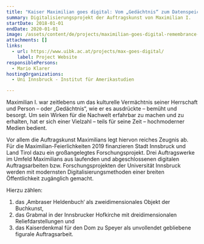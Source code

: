 ```yaml
---
title: "Kaiser Maximilian goes digital: Vom „Gedächtnis“ zum Datenspeicher"
summary: Digitalisierungsprojekt der Auftragskunst von Maximilian I.
startDate: 2018-01-01
endDate: 2020-01-01
image: /assets/content/de/projects/maximilian-goes-digital-remembrance-data-storage/maximilian_goes_digital2.png
attachments: []
links:
  - url: https://www.uibk.ac.at/projects/max-goes-digital/
    label: Project Website
responsiblePersons:
  - Mario Klarer
hostingOrganizations:
  - Uni Innsbruck - Institut für Amerikastudien

---
```

Maximilian I. war zeitlebens um das kulturelle Vermächtnis seiner Herrschaft und Person – oder „Gedächtnis“, wie er es ausdrückte – bemüht und besorgt. Um sein Wirken für die Nachwelt erfahrbar zu machen und zu erhalten, hat er sich einer Vielzahl – teils für seine Zeit – hochmoderner Medien bedient.

Vor allem die Auftragskunst Maximilians legt hiervon reiches Zeugnis ab. Für die Maximilian-Feierlichkeiten 2019 finanzieren Stadt Innsbruck und Land Tirol dazu ein großangelegtes Forschungsprojekt. Drei Auftragswerke im Umfeld Maximilians aus laufenden und abgeschlossenen digitalen Auftragsarbeiten bzw. Forschungsprojekten der Universität Innsbruck werden mit modernsten Digitalisierungsmethoden einer breiten Öffentlichkeit zugänglich gemacht.

Hierzu zählen:

1.  das ‚Ambraser Heldenbuch‘ als zweidimensionales Objekt der Buchkunst,
2.  das Grabmal in der Innsbrucker Hofkirche mit dreidimensionalen Reliefdarstellungen und
3.  das Kaiserdenkmal für den Dom zu Speyer als unvollendet gebliebene figurale Auftragsarbeit.